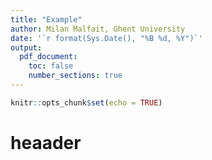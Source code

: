 ```yaml
---
title: "Example"
author: Milan Malfait, Ghent University
date: '`r format(Sys.Date(), "%B %d, %Y")`'
output:
  pdf_document:
    toc: false
    number_sections: true
---
```


```r
knitr::opts_chunk$set(echo = TRUE)
```

# heaader
